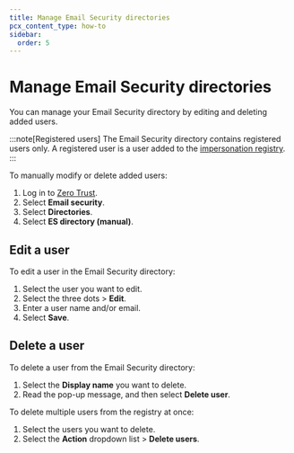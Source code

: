 ```yaml
---
title: Manage Email Security directories
pcx_content_type: how-to
sidebar:
  order: 5
---
```


# Manage Email Security directories

You can manage your Email Security directory by editing and deleting added users.

:::note[Registered users]
The Email Security directory contains registered users only. A registered user is a user added to the [impersonation registry](/cloudflare-one/email-security/detection-settings/impersonation-registry/).
:::

To manually modify or delete added users:

1. Log in to [Zero Trust](https://one.dash.cloudflare.com/).
2. Select **Email security**.
3. Select **Directories**.
4. Select **ES directory (manual)**.

## Edit a user

To edit a user in the Email Security directory:

1. Select the user you want to edit.
2. Select the three dots > **Edit**.
3. Enter a user name and/or email.
4. Select **Save**.

## Delete a user

To delete a user from the Email Security directory:

1. Select the **Display name** you want to delete.
2. Read the pop-up message, and then select **Delete user**.

To delete multiple users from the registry at once:

1. Select the users you want to delete.
2. Select the **Action** dropdown list > **Delete users**.